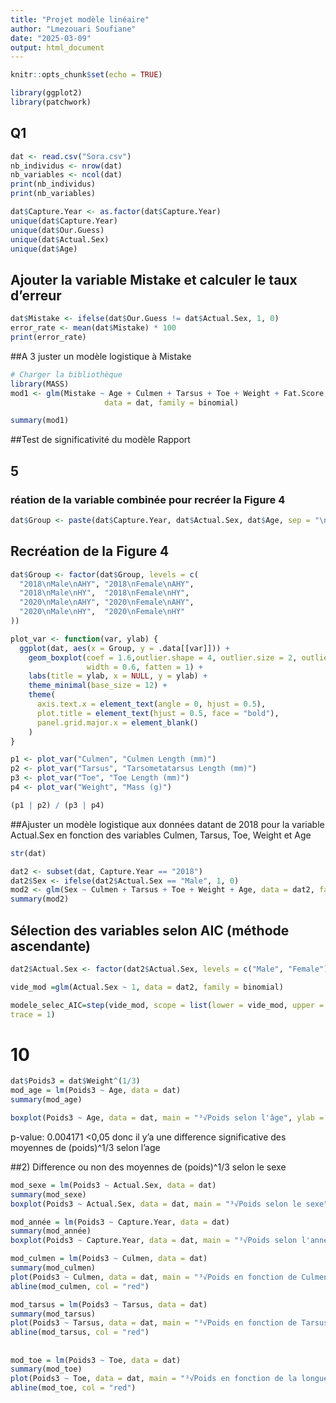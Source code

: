---
title: "Projet modèle linéaire"
author: "Lmezouari Soufiane"
date: "2025-03-09"
output: html_document
---

```{r setup, include=FALSE}
knitr::opts_chunk$set(echo = TRUE)
```


```{r}
library(ggplot2)
library(patchwork)
```

## Q1

```{r}
dat <- read.csv("Sora.csv")
nb_individus <- nrow(dat)
nb_variables <- ncol(dat)
print(nb_individus)
print(nb_variables)

```

```{r}
dat$Capture.Year <- as.factor(dat$Capture.Year)
unique(dat$Capture.Year)
unique(dat$Our.Guess)
unique(dat$Actual.Sex)
unique(dat$Age)

```







## Ajouter la variable Mistake et calculer le taux d'erreur

```{r}
dat$Mistake <- ifelse(dat$Our.Guess != dat$Actual.Sex, 1, 0)
error_rate <- mean(dat$Mistake) * 100
print(error_rate)

```

##A 3 juster un modèle logistique à Mistake
```{r}
# Charger la bibliothèque
library(MASS)
mod1 <- glm(Mistake ~ Age + Culmen + Tarsus + Toe + Weight + Fat.Score, 
                     data = dat, family = binomial)

summary(mod1)
```


##Test de significativité du modèle Rapport

## 5
###  réation de la variable combinée pour recréer la Figure 4
```{r}

dat$Group <- paste(dat$Capture.Year, dat$Actual.Sex, dat$Age, sep = "\n")
```

## Recréation de la Figure 4


```{r}
dat$Group <- factor(dat$Group, levels = c(
  "2018\nMale\nAHY", "2018\nFemale\nAHY",
  "2018\nMale\nHY",  "2018\nFemale\nHY",
  "2020\nMale\nAHY", "2020\nFemale\nAHY",
  "2020\nMale\nHY",  "2020\nFemale\nHY"
))
```



```{r}

plot_var <- function(var, ylab) {
  ggplot(dat, aes(x = Group, y = .data[[var]])) +
    geom_boxplot(coef = 1.6,outlier.shape = 4, outlier.size = 2, outlier.stroke = 0.5, 
                 width = 0.6, fatten = 1) +
    labs(title = ylab, x = NULL, y = ylab) +
    theme_minimal(base_size = 12) +
    theme(
      axis.text.x = element_text(angle = 0, hjust = 0.5),
      plot.title = element_text(hjust = 0.5, face = "bold"),
      panel.grid.major.x = element_blank()
    )
}

p1 <- plot_var("Culmen", "Culmen Length (mm)")
p2 <- plot_var("Tarsus", "Tarsometatarsus Length (mm)")
p3 <- plot_var("Toe", "Toe Length (mm)")
p4 <- plot_var("Weight", "Mass (g)")

(p1 | p2) / (p3 | p4)

```


##Ajuster un modèle logistique aux données datant de 2018 pour la variable Actual.Sex en fonction des variables Culmen, Tarsus, Toe, Weight et Age


```{r}
str(dat)
```

```{r}
dat2 <- subset(dat, Capture.Year == "2018")
dat2$Sex <- ifelse(dat2$Actual.Sex == "Male", 1, 0)
mod2 <- glm(Sex ~ Culmen + Tarsus + Toe + Weight + Age, data = dat2, family = binomial)
summary(mod2)


```

## Sélection des variables selon AIC (méthode ascendante)


```{r}
dat2$Actual.Sex <- factor(dat2$Actual.Sex, levels = c("Male", "Female"))
```

```{r}
vide_mod =glm(Actual.Sex ~ 1, data = dat2, family = binomial)

modele_selec_AIC=step(vide_mod, scope = list(lower = vide_mod, upper = mod2),direction = "forward",
trace = 1)
```


# 10


```{r}
dat$Poids3 = dat$Weight^(1/3)
mod_age = lm(Poids3 ~ Age, data = dat)
summary(mod_age)

boxplot(Poids3 ~ Age, data = dat, main = "³√Poids selon l'âge", ylab = "³√Poids", col = "orange")
```

 p-value: 0.004171 <0,05 donc il y'a une difference significative des moyennes de (poids)^1/3 selon l’age
 
 
 ##2) Difference ou non des moyennes de (poids)^1/3 selon le sexe


```{r}
mod_sexe = lm(Poids3 ~ Actual.Sex, data = dat)
summary(mod_sexe)
boxplot(Poids3 ~ Actual.Sex, data = dat, main = "³√Poids selon le sexe", ylab = "³√Poids", col = "orange")
```
 
 
```{r}
mod_année = lm(Poids3 ~ Capture.Year, data = dat)
summary(mod_année)
boxplot(Poids3 ~ Capture.Year, data = dat, main = "³√Poids selon l'année de capture", ylab = "³√Poids", col = "orange")
```



```{r}
mod_culmen = lm(Poids3 ~ Culmen, data = dat)
summary(mod_culmen)
plot(Poids3 ~ Culmen, data = dat, main = "³√Poids en fonction de Culmen", ylab = "³√Poids", xlab = "Culmen", col = "blue")
abline(mod_culmen, col = "red")
```



```{r}

mod_tarsus = lm(Poids3 ~ Tarsus, data = dat)
summary(mod_tarsus)
plot(Poids3 ~ Tarsus, data = dat, main = "³√Poids en fonction de Tarsus", ylab = "³√Poids", xlab = "Tarsus", col = "blue")
abline(mod_tarsus, col = "red")

```
## 
```{r}
mod_toe = lm(Poids3 ~ Toe, data = dat)
summary(mod_toe)
plot(Poids3 ~ Toe, data = dat, main = "³√Poids en fonction de la longueur de l'orteil", ylab = "³√Poids", xlab = "Longueur de l'orteil", col = "blue")
abline(mod_toe, col = "red")
```











